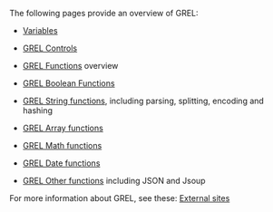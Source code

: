 The following pages provide an overview of GREL:

*[[Variables|Variables]]

*[[GREL-Controls|GREL Controls]]

*[[GREL-Functions|GREL Functions]] overview

*[[GREL-Boolean functions|GREL Boolean Functions]]

*[[GREL-String functions|GREL String functions]], including parsing, splitting, encoding and hashing

*[[GREL-Array functions|GREL Array functions]]

*[[GREL-Math functions|GREL Math functions]]

*[[GREL-Date functions|GREL Date functions]]

*[[GREL-Other functions|GREL Other functions]] including JSON and Jsoup

For more information about GREL, see these: [[Documentation-For-Users#external-sites|External sites]]